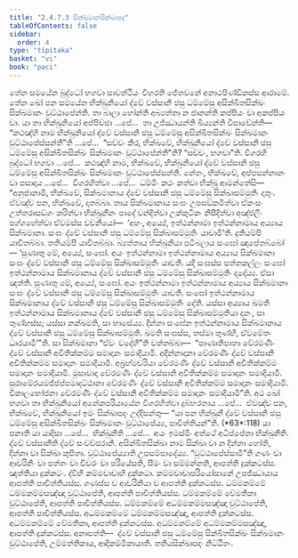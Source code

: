 ```yaml
---
title: "2.4.7.3 සික්ඛමානසික්ඛාපද"
tableOfContents: false
sidebar:
  order: 4
type: "tipitaka"
basket: "vi"
book: "paci"
---
```



<DynamicBreadcrumb />

<Division number="1077" book="paci">

<Paragraph number="3201" book="paci">
තේන සමයේන බුද්ධෝ භගවා සාවත්ථියං විහරති ජේතවනේ අනාථපිණ්ඩිකස්ස ආරාමේ. තේන ඛෝ පන සමයේන භික්ඛුනියෝ ද්වේ වස්සානි ඡසු ධම්මේසු අසික්ඛිතසික්ඛං සික්ඛමානං වුට්ඨාපේන්ති. තා බාලා හෝන්ති අබ්‍යත්තා න ජානන්ති කප්පියං වා අකප්පියං වා.
</Paragraph>

<Paragraph number="3202" book="paci">
යා තා භික්ඛුනියෝ අප්පිච්ඡා …පේ…  තා උජ්ඣායන්ති ඛිය්‍යන්ති විපාචේන්ති—  “කථඤ්හි නාම භික්ඛුනියෝ ද්වේ වස්සානි ඡසු ධම්මේසු අසික්ඛිතසික්ඛං සික්ඛමානං වුට්ඨාපේස්සන්තී”ති …පේ…  “සච්චං කිර, භික්ඛවේ, භික්ඛුනියෝ ද්වේ වස්සානි ඡසු ධම්මේසු අසික්ඛිතසික්ඛං සික්ඛමානං වුට්ඨාපේන්තී”ති? “සච්චං, භගවා”ති. විගරහි බුද්ධෝ භගවා …පේ…  කථඤ්හි නාම, භික්ඛවේ, භික්ඛුනියෝ ද්වේ වස්සානි ඡසු ධම්මේසු අසික්ඛිතසික්ඛං සික්ඛමානං වුට්ඨාපේස්සන්ති. නේතං, භික්ඛවේ, අප්පසන්නානං වා පසාදාය …පේ…  විගරහිත්වා …පේ…  ධම්මිං කථං කත්වා භික්ඛූ ආමන්තේසි—  “අනුජානාමි, භික්ඛවේ, සික්ඛමානාය ද්වේ වස්සානි ඡසු ධම්මේසු සික්ඛාසම්මුතිං දාතුං. ඒවඤ්ච පන, භික්ඛවේ, දාතබ්බා. තාය සික්ඛමානාය සංඝං උපසඞ්කමිත්වා ඒකංසං උත්තරාසඞ්ගං කරිත්වා භික්ඛුනීනං පාදේ වන්දිත්වා උක්කුටිකං නිසීදිත්වා අඤ්ජලිං පග්ගහේත්වා ඒවමස්ස වචනීයෝ—  ‘අහං, අය්‍යේ, ඉත්ථන්නාමා ඉත්ථන්නාමාය අය්‍යාය සික්ඛමානා. සංඝං ද්වේ වස්සානි ඡසු ධම්මේසු සික්ඛාසම්මුතිං යාචාමී’ති. දුතියම්පි යාචිතබ්බා. තතියම්පි යාචිතබ්බා. බ්‍යත්තාය භික්ඛුනියා පටිබලාය සංඝෝ ඤාපේතබ්බෝ—
</Paragraph>

</Division>
<Division number="1078" book="paci">

<Paragraph number="3203" book="paci">
‘සුණාතු මේ, අය්‍යේ, සංඝෝ. අයං ඉත්ථන්නාමා ඉත්ථන්නාමාය අය්‍යාය සික්ඛමානා සංඝං ද්වේ වස්සානි ඡසු ධම්මේසු සික්ඛාසම්මුතිං යාචති. යදි සංඝස්ස පත්තකල්ලං සංඝෝ ඉත්ථන්නාමාය සික්ඛමානාය ද්වේ වස්සානි ඡසු ධම්මේසු සික්ඛාසම්මුතිං දදේය්‍ය. ඒසා ඤත්ති.
</Paragraph>

<Paragraph number="3204" book="paci">
සුණාතු මේ, අය්‍යේ, සංඝෝ. අයං ඉත්ථන්නාමා ඉත්ථන්නාමාය අය්‍යාය සික්ඛමානා සංඝං ද්වේ වස්සානි ඡසු ධම්මේසු සික්ඛාසම්මුතිං යාචති. සංඝෝ ඉත්ථන්නාමාය සික්ඛමානාය ද්වේ වස්සානි ඡසු ධම්මේසු සික්ඛාසම්මුතිං දේති. යස්සා අය්‍යාය ඛමති ඉත්ථන්නාමාය සික්ඛමානාය ද්වේ වස්සානි ඡසු ධම්මේසු සික්ඛාසම්මුතියා දානං, සා තුණ්හස්ස; යස්සා නක්ඛමති, සා භාසේය්‍ය.
</Paragraph>

<Paragraph number="3205" book="paci">
දින්නා සංඝේන ඉත්ථන්නාමාය සික්ඛමානාය ද්වේ වස්සානි ඡසු ධම්මේසු සික්ඛාසම්මුති. ඛමති සංඝස්ස, තස්මා තුණ්හී, ඒවමේතං ධාරයාමී’”ති.
</Paragraph>

</Division>
<Division number="1079" book="paci">

<Paragraph number="3206" book="paci">
සා සික්ඛමානා “ඒවං වදේහී”ති වත්තබ්බා—  “පාණාතිපාතා වේරමණිං ද්වේ වස්සානි අවීතික්කම්ම සමාදානං සමාදියාමි. අදින්නාදානා වේරමණිං ද්වේ වස්සානි අවීතික්කම්ම සමාදානං සමාදියාමි. අබ්‍රහ්මචරියා වේරමණිං ද්වේ වස්සානි අවීතික්කම්ම සමාදානං සමාදියාමි. මුසාවාදා වේරමණිං ද්වේ වස්සානි අවීතික්කම්ම සමාදානං සමාදියාමි. සුරාමේරයමජ්ජප්පමාදට්ඨානා වේරමණිං ද්වේ වස්සානි අවීතික්කම්ම සමාදානං සමාදියාමි. විකාලභෝජනා වේරමණිං ද්වේ වස්සානි අවීතික්කම්ම සමාදානං සමාදියාමී”ති.
</Paragraph>

<Paragraph number="3207" book="paci">
අථ ඛෝ භගවා තා භික්ඛුනියෝ අනේකපරියායේන විගරහිත්වා දුබ්භරතාය …පේ…  ඒවඤ්ච පන, භික්ඛවේ, භික්ඛුනියෝ ඉමං සික්ඛාපදං උද්දිසන්තු—
</Paragraph>

</Division>
<Division number="1080" book="paci">

<Paragraph number="3208" book="paci">
<Emphasis>“යා පන භික්ඛුනී ද්වේ වස්සානි ඡසු ධම්මේසු අසික්ඛිතසික්ඛං සික්ඛමානං වුට්ඨාපේය්‍ය, පාචිත්තියන්”</Emphasis>ති. (*63*:<Emphasis>118</Emphasis>)
</Paragraph>

</Division>
<Division number="1081" book="paci">

<Paragraph number="3209" book="paci">
<Emphasis>යා පනා</Emphasis>ති යා යාදිසා …පේ…  <Emphasis>භික්ඛුනී</Emphasis>ති …පේ…  අයං ඉමස්මිං අත්ථේ අධිප්පේතා භික්ඛුනීති.
</Paragraph>

<Paragraph number="3210" book="paci">
<Emphasis>ද්වේ වස්සානී</Emphasis>ති ද්වේ සංවච්ඡරානි. <Emphasis>අසික්ඛිතසික්ඛා</Emphasis> නාම සික්ඛා වා න දින්නා හෝති, දින්නා වා සික්ඛා කුපිතා. <Emphasis>වුට්ඨාපේය්‍යා</Emphasis>ති උපසම්පාදේය්‍ය.
</Paragraph>

<Paragraph number="3211" book="paci">
“වුට්ඨාපේස්සාමී”ති ගණං වා ආචරිනිං වා පත්තං වා චීවරං වා පරියේසති, සීමං වා සම්මන්නති, ආපත්ති දුක්කටස්ස. ඤත්තියා දුක්කටං. ද්වීහි කම්මවාචාහි දුක්කටා. කම්මවාචාපරියෝසානේ උපජ්ඣායාය ආපත්ති පාචිත්තියස්ස. ගණස්ස ච ආචරිනියා ච ආපත්ති දුක්කටස්ස.
</Paragraph>

</Division>
<Division number="1082" book="paci">

<Paragraph number="3212" book="paci">
ධම්මකම්මේ ධම්මකම්මසඤ්ඤා වුට්ඨාපේති, ආපත්ති පාචිත්තියස්ස. ධම්මකම්මේ වේමතිකා වුට්ඨාපේති, ආපත්ති පාචිත්තියස්ස. ධම්මකම්මේ අධම්මකම්මසඤ්ඤා වුට්ඨාපේති, ආපත්ති පාචිත්තියස්ස.
</Paragraph>

<Paragraph number="3213" book="paci">
අධම්මකම්මේ ධම්මකම්මසඤ්ඤා, ආපත්ති දුක්කටස්ස. අධම්මකම්මේ වේමතිකා, ආපත්ති දුක්කටස්ස. අධම්මකම්මේ අධම්මකම්මසඤ්ඤා, ආපත්ති දුක්කටස්ස.
</Paragraph>

</Division>
<Division number="1083" book="paci">

<Paragraph number="3214" book="paci">
අනාපත්ති—  ද්වේ වස්සානි ඡසු ධම්මේසු සික්ඛිතසික්ඛං සික්ඛමානං වුට්ඨාපේති, උම්මත්තිකාය, ආදිකම්මිකායාති.

</Paragraph>
</Division>

<Paragraph number="3215" type="center" book="paci">
තතියසික්ඛාපදං නිට්ඨිතං.
</Paragraph>